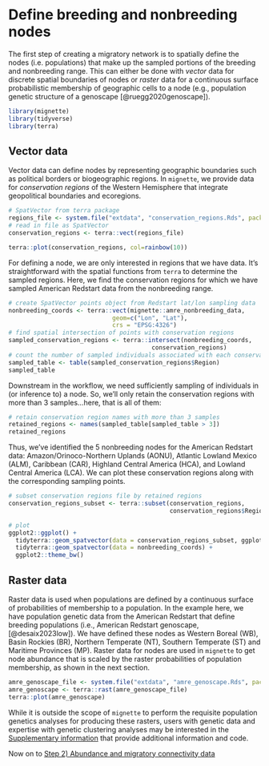 # Define breeding and nonbreeding nodes {#nodes}

The first step of creating a migratory network is to spatially define the nodes (i.e. populations) that make up the sampled portions of the breeding and nonbreeding range. This can either be done with *vector* data for discrete spatial boundaries of nodes or *raster* data for a continuous surface probabilistic membership of geographic cells to a node (e.g., population genetic structure of a genoscape [@ruegg2020genoscape]).

```r
library(mignette)
library(tidyverse)
library(terra)
```

## Vector data

Vector data can define nodes by representing geographic boundaries such as political borders or biogeographic regions. In `mignette`, we provide data for *conservation regions* of the Western Hemisphere that integrate geopolitical boundaries and ecoregions.

```r
# SpatVector from terra package
regions_file <- system.file("extdata", "conservation_regions.Rds", package = "mignette")
# read in file as SpatVector
conservation_regions <- terra::vect(regions_file)

terra::plot(conservation_regions, col=rainbow(10))
```

For defining a node, we are only interested in regions that we have data. It's straightforward with the spatial functions from `terra` to determine the sampled regions. Here, we find the conservation regions for which we have sampled American Redstart data from the nonbreeding range.

```r
# create SpatVector points object from Redstart lat/lon sampling data
nonbreeding_coords <- terra::vect(mignette::amre_nonbreeding_data, 
                             geom=c("Lon", "Lat"),
                             crs = "EPSG:4326")
# find spatial intersection of points with conservation regions
sampled_conservation_regions <- terra::intersect(nonbreeding_coords,
                                        conservation_regions)
# count the number of sampled individuals associated with each conservation region
sampled_table <- table(sampled_conservation_regions$Region)
sampled_table
```

Downstream in the workflow, we need sufficiently sampling of individuals in (or inference to) a node. So, we'll only retain the conservation regions with more than 3 samples...here, that is all of them:

```r
# retain conservation region names with more than 3 samples
retained_regions <- names(sampled_table[sampled_table > 3])
retained_regions
```

Thus, we've identified the 5 nonbreeding nodes for the American Redstart data: Amazon/Orinoco-Northern Uplands (AONU), Atlantic Lowland Mexico (ALM), Caribbean (CAR), Highland Central America (HCA), and Lowland Central America (LCA). We can plot these conservation regions along with the corresponding sampling points.

```r
# subset conservation regions file by retained regions
conservation_regions_subset <- terra::subset(conservation_regions, 
                                             conservation_regions$Region %in% retained_regions)

# plot
ggplot2::ggplot() +
  tidyterra::geom_spatvector(data = conservation_regions_subset, ggplot2::aes(fill = Region)) +
  tidyterra::geom_spatvector(data = nonbreeding_coords) +
  ggplot2::theme_bw()
```


## Raster data

Raster data is used when populations are defined by a continuous surface of probabilities of membership to a population. In the example here, we have population genetic data from the American Redstart that define breeding populations (i.e., American Redstart genoscape, [@desaix2023low]). We have defined these nodes as Western Boreal (WB), Basin Rockies (BR), Northern Temperate (NT), Southern Temperate (ST) and Maritime Provinces (MP). Raster data for nodes are used in `mignette` to get node abundance that is scaled by the raster probabilities of population membership, as shown in the next section.


```r
amre_genoscape_file <- system.file("extdata", "amre_genoscape.Rds", package = "mignette")
amre_genoscape <- terra::rast(amre_genoscape_file)
terra::plot(amre_genoscape)
```

While it is outside the scope of `mignette` to perform the requisite population genetics analyses for producing these rasters, users with genetic data and expertise with genetic clustering analyses may be interested in the [Supplementary information](#supplemental) that provide additional information and code.

Now on to [Step 2) Abundance and migratory connectivity data](#data)
